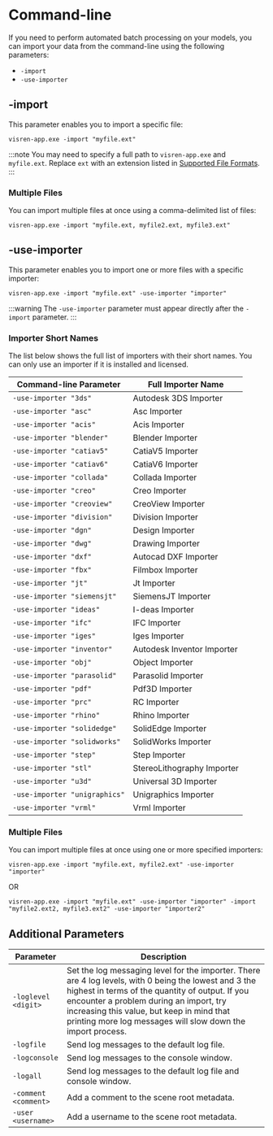 # Command-line

If you need to perform automated batch processing on your models, you can import your data from the command-line using the following parameters:

-	`-import`
- `-use-importer`

## -import

This parameter enables you to import a specific file:

```
visren-app.exe -import "myfile.ext"
```

:::note
You may need to specify a full path to `visren-app.exe` and `myfile.ext`. Replace `ext` with an extension listed in [Supported File Formats](supported-file-formats.mdx).
:::

### Multiple Files

You can import multiple files at once using a comma-delimited list of files:

```
visren-app.exe -import "myfile.ext, myfile2.ext, myfile3.ext"
```

## -use-importer

This parameter enables you to import one or more files with a specific importer:

```
visren-app.exe -import "myfile.ext" -use-importer "importer"
```

:::warning
The `-use-importer` parameter must appear directly after the `-import` parameter.
:::

### Importer Short Names

The list below shows the full list of importers with their short names. You can only use an importer if it is installed and licensed.

| Command-line Parameter        | Full Importer Name         |
|-------------------------------|----------------------------|
| `-use-importer "3ds"`         | Autodesk 3DS Importer      |
| `-use-importer "asc"`         | Asc Importer               |
| `-use-importer "acis"`        | Acis Importer              |
| `-use-importer "blender"`     | Blender Importer           |
| `-use-importer "catiav5"`     | CatiaV5 Importer           |
| `-use-importer "catiav6"`     | CatiaV6 Importer           |
| `-use-importer "collada"`     | Collada Importer           |
| `-use-importer "creo"`        | Creo Importer              |
| `-use-importer "creoview"`    | CreoView Importer          |
| `-use-importer "division"`    | Division Importer          |
| `-use-importer "dgn"`         | Design Importer            |
| `-use-importer "dwg"`         | Drawing Importer           |
| `-use-importer "dxf"`         | Autocad DXF Importer       |
| `-use-importer "fbx"`         | Filmbox Importer           |
| `-use-importer "jt"`          | Jt Importer                |
| `-use-importer "siemensjt"`   | SiemensJT Importer         |
| `-use-importer "ideas"`       | I-deas Importer            |
| `-use-importer "ifc"`         | IFC Importer               |
| `-use-importer "iges"`        | Iges Importer              |
| `-use-importer "inventor"`    | Autodesk Inventor Importer |
| `-use-importer "obj"`         | Object Importer            |
| `-use-importer "parasolid"`   | Parasolid Importer         |
| `-use-importer "pdf"`         | Pdf3D Importer             |
| `-use-importer "prc"`         | RC Importer                |
| `-use-importer "rhino"`       | Rhino Importer             |
| `-use-importer "solidedge"`   | SolidEdge Importer         |
| `-use-importer "solidworks"`  | SolidWorks Importer        |
| `-use-importer "step"`        | Step Importer              |
| `-use-importer "stl"`         | StereoLithography Importer |
| `-use-importer "u3d"`         | Universal 3D Importer      |
| `-use-importer "unigraphics"` | Unigraphics Importer       |
| `-use-importer "vrml"`        | Vrml Importer              |

### Multiple Files

You can import multiple files at once using one or more specified importers:

```
visren-app.exe -import "myfile.ext, myfile2.ext" -use-importer "importer"
```

OR

```
visren-app.exe -import "myfile.ext" -use-importer "importer" -import "myfile2.ext2, myfile3.ext2" -use-importer "importer2"
```

## Additional Parameters

| Parameter            | Description                                                                                      |
|----------------------|--------------------------------------------------------------------------------------------------|
| `-loglevel <digit>`  | Set the log messaging level for the importer. There are 4 log levels, with 0 being the lowest and 3 the highest in terms of the quantity of output. If you encounter a problem during an import, try increasing this value, but keep in mind that printing more log messages will slow down the import process. |
| `-logfile`           | Send log messages to the default log file. |
| `-logconsole`        | Send log messages to the console window. |
| `-logall`            | Send log messages to the default log file and console window. |
| `-comment <comment>` | Add a comment to the scene root metadata. |
| `-user <username>`	 | Add a username to the scene root metadata. |
